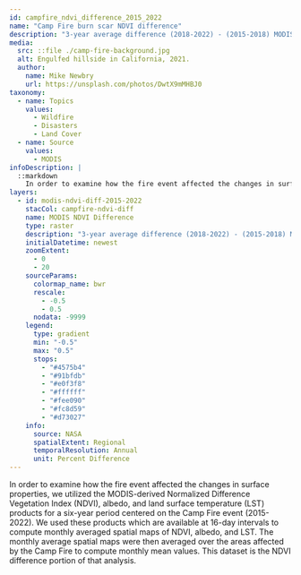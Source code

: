 ```yaml
---
id: campfire_ndvi_difference_2015_2022
name: "Camp Fire burn scar NDVI difference"
description: "3-year average difference (2018-2022) - (2015-2018) MODIS-derived NDVI over the 2018 Camp Fire burn scar domain." 
media:
  src: ::file ./camp-fire-background.jpg
  alt: Engulfed hillside in California, 2021.
  author:
    name: Mike Newbry
    url: https://unsplash.com/photos/DwtX9mMHBJ0
taxonomy:
  - name: Topics
    values:
      - Wildfire
      - Disasters
      - Land Cover
  - name: Source
    values:
      - MODIS
infoDescription: |
  ::markdown
    In order to examine how the fire event affected the changes in surface properties, we utilized the MODIS-derived Normalized Difference Vegetation Index (NDVI), albedo, and land surface temperature (LST) products for a six-year period centered on the Camp Fire event (2015-2022). We used these products which are available at 16-day intervals to compute monthly averaged spatial maps of NDVI, albedo, and LST. The monthly average spatial maps were then averaged over the areas affected by the Camp Fire to compute monthly mean values. This dataset is the NDVI difference portion of that analysis.    
layers:
  - id: modis-ndvi-diff-2015-2022
    stacCol: campfire-ndvi-diff
    name: MODIS NDVI Difference
    type: raster
    description: "3-year average difference (2018-2022) - (2015-2018) MODIS-derived NDVI over the 2018 Camp Fire burn scar domain."
    initialDatetime: newest
    zoomExtent:
      - 0
      - 20
    sourceParams:
      colormap_name: bwr
      rescale:
        - -0.5
        - 0.5
      nodata: -9999
    legend:
      type: gradient
      min: "-0.5"
      max: "0.5"
      stops:
        - "#4575b4"
        - "#91bfdb"
        - "#e0f3f8"
        - "#ffffff"
        - "#fee090"
        - "#fc8d59"
        - "#d73027"
    info:
      source: NASA
      spatialExtent: Regional
      temporalResolution: Annual
      unit: Percent Difference
---
```


<Block>
  <Prose>
    In order to examine how the fire event affected the changes in surface properties, we utilized the MODIS-derived Normalized Difference Vegetation Index (NDVI), albedo, and land surface temperature (LST) products for a six-year period centered on the Camp Fire event (2015-2022). We used these products which are available at 16-day intervals to compute monthly averaged spatial maps of NDVI, albedo, and LST. The monthly average spatial maps were then averaged over the areas affected by the Camp Fire to compute monthly mean values. This dataset is the NDVI difference portion of that analysis.    
  </Prose>
</Block>



